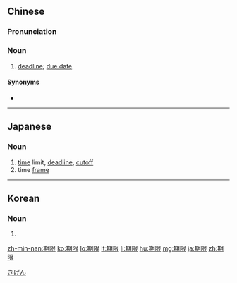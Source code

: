 ==Chinese==
{{zh-forms}}

===Pronunciation===
{{zh-pron
|m=期xiàn
|c=kei4 haan6
|h=pfs=khì-han
|mn=qz:kî-hǎn/tw,xm:kî-hān/zz:kî-ān
|cat=n
}}

===Noun===
{{zh-noun}}

# [[deadline]]; [[due date]]

====Synonyms====
* {{zh-l|截止日期}}

{{zh-cat|Time|Advanced}}

----

==Japanese==
{{ja-kanjitab|き|げん|yomi=on}}

===Noun===
{{ja-noun|きげん}}

# [[time]] limit, [[deadline]], [[cutoff]]
# time [[frame]]

[[Category:ja:Time|きげん]]

----

==Korean==
{{ko-hanjatab}}

===Noun===
{{ko-noun|hj|hangeul=기한}}

# {{hanja form of|기한|[[time]] limit, [[deadline]]}}

[[zh-min-nan:期限]]
[[ko:期限]]
[[lo:期限]]
[[lt:期限]]
[[li:期限]]
[[hu:期限]]
[[mg:期限]]
[[ja:期限]]
[[zh:期限]]